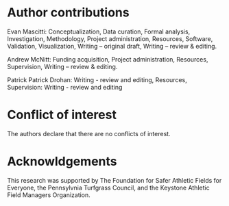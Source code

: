 # Author contributions 

Evan Mascitti: Conceptualization, Data curation, Formal analysis, Investigation, Methodology, Project administration, Resources, Software, Validation, Visualization, Writing – original draft, Writing – review & editing.


Andrew McNitt: Funding acquisition, Project administration, Resources, Supervision, Writing – review & editing.


Patrick Patrick Drohan: Writing - review and editing, Resources, Supervision: Writing - review and editing 

# Conflict of interest 

The authors declare that there are no conflicts of interest. 



# Acknowldgements


This research was supported by The Foundation for Safer Athletic Fields for Everyone, the Pennsylvnia Turfgrass Council, and the Keystone Athletic Field Managers Organization.


